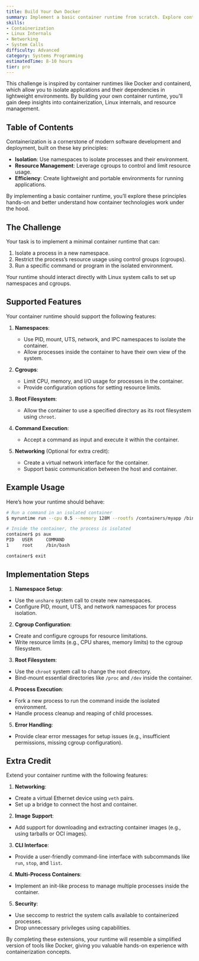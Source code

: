 ```yaml
---
title: Build Your Own Docker
summary: Implement a basic container runtime from scratch. Explore containerization concepts, Linux namespaces, cgroups, and system calls.
skills:
- Containerization
- Linux Internals
- Networking
- System Calls
difficulty: Advanced
category: Systems Programming
estimatedTime: 8-10 hours
tier: pro
---
```


This challenge is inspired by container runtimes like Docker and containerd, which allow you to isolate applications and their dependencies in lightweight environments. By building your own container runtime, you’ll gain deep insights into containerization, Linux internals, and resource management.

## Table of Contents

Containerization is a cornerstone of modern software development and deployment, built on these key principles:

- **Isolation**: Use namespaces to isolate processes and their environment.
- **Resource Management**: Leverage cgroups to control and limit resource usage.
- **Efficiency**: Create lightweight and portable environments for running applications.

By implementing a basic container runtime, you’ll explore these principles hands-on and better understand how container technologies work under the hood.

## The Challenge

Your task is to implement a minimal container runtime that can:

1. Isolate a process in a new namespace.
2. Restrict the process’s resource usage using control groups (cgroups).
3. Run a specific command or program in the isolated environment.

Your runtime should interact directly with Linux system calls to set up namespaces and cgroups.

## Supported Features

Your container runtime should support the following features:

1. **Namespaces**:
   - Use PID, mount, UTS, network, and IPC namespaces to isolate the container.
   - Allow processes inside the container to have their own view of the system.

2. **Cgroups**:
   - Limit CPU, memory, and I/O usage for processes in the container.
   - Provide configuration options for setting resource limits.

3. **Root Filesystem**:
   - Allow the container to use a specified directory as its root filesystem using `chroot`.

4. **Command Execution**:
   - Accept a command as input and execute it within the container.

5. **Networking** (Optional for extra credit):
   - Create a virtual network interface for the container.
   - Support basic communication between the host and container.

## Example Usage

Here’s how your runtime should behave:

```bash
# Run a command in an isolated container
$ myruntime run --cpu 0.5 --memory 128M --rootfs /containers/myapp /bin/bash

# Inside the container, the process is isolated
container$ ps aux
PID   USER     COMMAND
1     root     /bin/bash

container$ exit
```

## Implementation Steps

1. **Namespace Setup**:
- Use the `unshare` system call to create new namespaces.
- Configure PID, mount, UTS, and network namespaces for process isolation.

2. **Cgroup Configuration**:
- Create and configure cgroups for resource limitations.
- Write resource limits (e.g., CPU shares, memory limits) to the cgroup filesystem.

3. **Root Filesystem**:
- Use the `chroot` system call to change the root directory.
- Bind-mount essential directories like `/proc` and `/dev` inside the container.

4. **Process Execution**:
- Fork a new process to run the command inside the isolated environment.
- Handle process cleanup and reaping of child processes.

5. **Error Handling**:
- Provide clear error messages for setup issues (e.g., insufficient permissions, missing cgroup configuration).

## Extra Credit

Extend your container runtime with the following features:

1. **Networking**:
- Create a virtual Ethernet device using `veth` pairs.
- Set up a bridge to connect the host and container.

2. **Image Support**:
- Add support for downloading and extracting container images (e.g., using tarballs or OCI images).

3. **CLI Interface**:
- Provide a user-friendly command-line interface with subcommands like `run`, `stop`, and `list`.

4. **Multi-Process Containers**:
- Implement an init-like process to manage multiple processes inside the container.

5. **Security**:
- Use seccomp to restrict the system calls available to containerized processes.
- Drop unnecessary privileges using capabilities.

By completing these extensions, your runtime will resemble a simplified version of tools like Docker, giving you valuable hands-on experience with containerization concepts.
